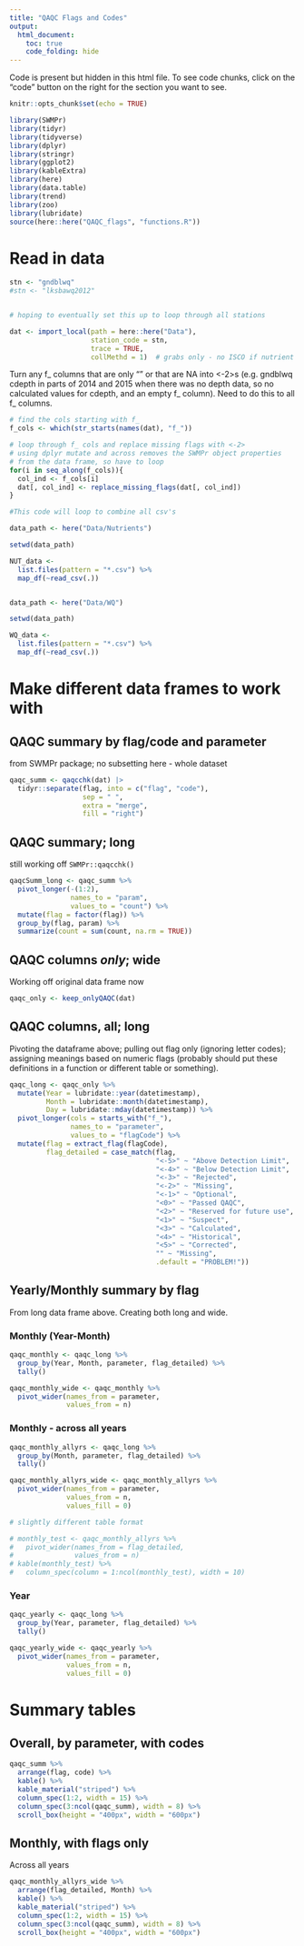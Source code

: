 ```yaml
---
title: "QAQC Flags and Codes"
output: 
  html_document:
    toc: true
    code_folding: hide
---
```


Code is present but hidden in this html file. To see code chunks, click on the "code" button on the right for the section you want to see.  


```r
knitr::opts_chunk$set(echo = TRUE)
```

```r
library(SWMPr)
library(tidyr)
library(tidyverse)
library(dplyr)
library(stringr)
library(ggplot2)
library(kableExtra)
library(here)
library(data.table)
library(trend)
library(zoo)
library(lubridate)
source(here::here("QAQC_flags", "functions.R"))
```

# Read in data  

```r
stn <- "gndblwq"
#stn <- "lksbawq2012"


# hoping to eventually set this up to loop through all stations

dat <- import_local(path = here::here("Data"), 
                    station_code = stn, 
                    trace = TRUE,
                    collMethd = 1)  # grabs only - no ISCO if nutrient data

```

Turn any f_ columns that are only "" or that are NA into <-2>s (e.g. gndblwq cdepth in parts of 2014 and 2015 when there was no depth data, so no calculated values for cdepth, and an empty f_ column). Need to do this to all f_ columns.  

```r
# find the cols starting with f_
f_cols <- which(str_starts(names(dat), "f_"))

# loop through f_ cols and replace missing flags with <-2>
# using dplyr mutate and across removes the SWMPr object properties
# from the data frame, so have to loop
for(i in seq_along(f_cols)){
  col_ind <- f_cols[i]
  dat[, col_ind] <- replace_missing_flags(dat[, col_ind])
}
```


```r
#This code will loop to combine all csv's

data_path <- here("Data/Nutrients")

setwd(data_path)

NUT_data <-
  list.files(pattern = "*.csv") %>% 
  map_df(~read_csv(.))


data_path <- here("Data/WQ")

setwd(data_path)

WQ_data <-
  list.files(pattern = "*.csv") %>% 
  map_df(~read_csv(.))

```


# Make different data frames to work with  

## QAQC summary by flag/code and parameter  

from SWMPr package; no subsetting here - whole dataset  

```r
qaqc_summ <- qaqcchk(dat) |>
  tidyr::separate(flag, into = c("flag", "code"),
                  sep = " ",
                  extra = "merge",
                  fill = "right")
```

## QAQC summary; long  

still working off `SWMPr::qaqcchk()`  

```r
qaqcSumm_long <- qaqc_summ %>% 
  pivot_longer(-(1:2),
               names_to = "param",
               values_to = "count") %>% 
  mutate(flag = factor(flag)) %>% 
  group_by(flag, param) %>% 
  summarize(count = sum(count, na.rm = TRUE))
```



## QAQC columns *only*; wide  

Working off original data frame now  

```r
qaqc_only <- keep_onlyQAQC(dat)
```


## QAQC columns, all; long  

Pivoting the dataframe above; pulling out flag only (ignoring letter codes); assigning meanings based on numeric flags (probably should put these definitions in a function or different table or something).    
 

```r
qaqc_long <- qaqc_only %>% 
  mutate(Year = lubridate::year(datetimestamp),
         Month = lubridate::month(datetimestamp),
         Day = lubridate::mday(datetimestamp)) %>% 
  pivot_longer(cols = starts_with("f_"),
               names_to = "parameter",
               values_to = "flagCode") %>% 
  mutate(flag = extract_flag(flagCode),
         flag_detailed = case_match(flag,
                                    "<-5>" ~ "Above Detection Limit",
                                    "<-4>" ~ "Below Detection Limit",
                                    "<-3>" ~ "Rejected",
                                    "<-2>" ~ "Missing",
                                    "<-1>" ~ "Optional",
                                    "<0>" ~ "Passed QAQC",
                                    "<2>" ~ "Reserved for future use",
                                    "<1>" ~ "Suspect",
                                    "<3>" ~ "Calculated",
                                    "<4>" ~ "Historical",
                                    "<5>" ~ "Corrected",
                                    "" ~ "Missing",
                                    .default = "PROBLEM!"))

```

## Yearly/Monthly summary by flag  

From long data frame above. Creating both long and wide.    

### Monthly (Year-Month)  

```r
qaqc_monthly <- qaqc_long %>% 
  group_by(Year, Month, parameter, flag_detailed) %>% 
  tally()

qaqc_monthly_wide <- qaqc_monthly %>% 
  pivot_wider(names_from = parameter,
              values_from = n)
```

### Monthly - across all years  

```r
qaqc_monthly_allyrs <- qaqc_long %>% 
  group_by(Month, parameter, flag_detailed) %>% 
  tally()

qaqc_monthly_allyrs_wide <- qaqc_monthly_allyrs %>% 
  pivot_wider(names_from = parameter,
              values_from = n,
              values_fill = 0)

# slightly different table format  

# monthly_test <- qaqc_monthly_allyrs %>% 
#   pivot_wider(names_from = flag_detailed,
#               values_from = n)
# kable(monthly_test) %>% 
#   column_spec(column = 1:ncol(monthly_test), width = 10)
```



### Year  

```r
qaqc_yearly <- qaqc_long %>% 
  group_by(Year, parameter, flag_detailed) %>% 
  tally()

qaqc_yearly_wide <- qaqc_yearly %>% 
  pivot_wider(names_from = parameter,
              values_from = n,
              values_fill = 0)
```




# Summary tables  

## Overall, by parameter, with codes  

```r
qaqc_summ %>% 
  arrange(flag, code) %>% 
  kable() %>% 
  kable_material("striped") %>% 
  column_spec(1:2, width = 15) %>% 
  column_spec(3:ncol(qaqc_summ), width = 8) %>% 
  scroll_box(height = "400px", width = "600px")
```

## Monthly, with flags only  

Across all years  

```r
qaqc_monthly_allyrs_wide %>% 
  arrange(flag_detailed, Month) %>% 
  kable() %>% 
  kable_material("striped") %>% 
  column_spec(1:2, width = 15) %>% 
  column_spec(3:ncol(qaqc_summ), width = 8) %>% 
  scroll_box(height = "400px", width = "600px")
```

